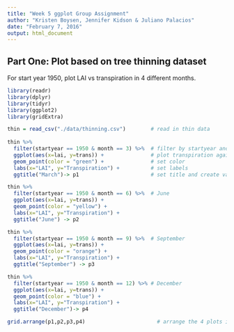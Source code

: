 ```yaml
---
title: "Week 5 ggplot Group Assignment"
author: "Kristen Boysen, Jennifer Kidson & Juliano Palacios"
date: "February 7, 2016"
output: html_document
---
```


## Part One: Plot based on tree thinning dataset
For start year 1950, plot LAI vs transpiration in 4 different months.
```r
library(readr)
library(dplyr)
library(tidyr)
library(ggplot2)
library(gridExtra)

thin = read_csv("./data/thinning.csv")        # read in thin data
 
thin %>%
  filter(startyear == 1950 & month == 3) %>%  # filter by startyear and month (March)
  ggplot(aes(x=lai, y=trans)) +               # plot transpiration against lai
  geom_point(color = "green") +               # set color
  labs(x="LAI", y="Transpiration") +          # set labels
  ggtitle("March")-> p1                       # set title and create variable for plot

thin %>%
  filter(startyear == 1950 & month == 6) %>%  # June
  ggplot(aes(x=lai, y=trans)) +
  geom_point(color = "yellow") +
  labs(x="LAI", y="Transpiration") +
  ggtitle("June") -> p2

thin %>%
  filter(startyear == 1950 & month == 9) %>%  # September
  ggplot(aes(x=lai, y=trans)) +
  geom_point(color = "orange") +
  labs(x="LAI", y="Transpiration") +
  ggtitle("September") -> p3

thin %>%
  filter(startyear == 1950 & month == 12) %>% # December
  ggplot(aes(x=lai, y=trans)) +
  geom_point(color = "blue") +
  labs(x="LAI", y="Transpiration") +
  ggtitle("December")-> p4

grid.arrange(p1,p2,p3,p4)                       # arrange the 4 plots in a grid
```